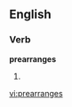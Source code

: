 ==English==

===Verb===
'''prearranges'''

# {{third-person singular of|[[prearrange]]}}

[[vi:prearranges]]